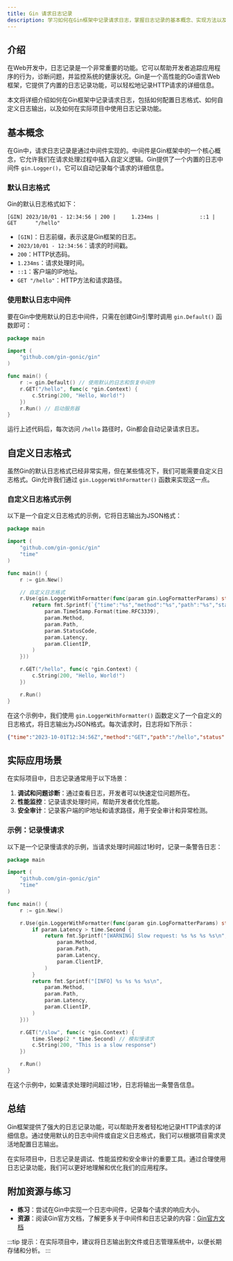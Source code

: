 ```yaml
---
title: Gin 请求日志记录
description: 学习如何在Gin框架中记录请求日志，掌握日志记录的基本概念、实现方法以及实际应用场景。
---
```


## 介绍

在Web开发中，日志记录是一个非常重要的功能。它可以帮助开发者追踪应用程序的行为，诊断问题，并监控系统的健康状况。Gin是一个高性能的Go语言Web框架，它提供了内置的日志记录功能，可以轻松地记录HTTP请求的详细信息。

本文将详细介绍如何在Gin框架中记录请求日志，包括如何配置日志格式、如何自定义日志输出，以及如何在实际项目中使用日志记录功能。

## 基本概念

在Gin中，请求日志记录是通过中间件实现的。中间件是Gin框架中的一个核心概念，它允许我们在请求处理过程中插入自定义逻辑。Gin提供了一个内置的日志中间件 `gin.Logger()`，它可以自动记录每个请求的详细信息。

### 默认日志格式

Gin的默认日志格式如下：

```
[GIN] 2023/10/01 - 12:34:56 | 200 |     1.234ms |             ::1 | GET      "/hello"
```

- `[GIN]`：日志前缀，表示这是Gin框架的日志。
- `2023/10/01 - 12:34:56`：请求的时间戳。
- `200`：HTTP状态码。
- `1.234ms`：请求处理时间。
- `::1`：客户端的IP地址。
- `GET "/hello"`：HTTP方法和请求路径。

### 使用默认日志中间件

要在Gin中使用默认的日志中间件，只需在创建Gin引擎时调用 `gin.Default()` 函数即可：

```go
package main

import (
    "github.com/gin-gonic/gin"
)

func main() {
    r := gin.Default() // 使用默认的日志和恢复中间件
    r.GET("/hello", func(c *gin.Context) {
        c.String(200, "Hello, World!")
    })
    r.Run() // 启动服务器
}
```

运行上述代码后，每次访问 `/hello` 路径时，Gin都会自动记录请求日志。

## 自定义日志格式

虽然Gin的默认日志格式已经非常实用，但在某些情况下，我们可能需要自定义日志格式。Gin允许我们通过 `gin.LoggerWithFormatter()` 函数来实现这一点。

### 自定义日志格式示例

以下是一个自定义日志格式的示例，它将日志输出为JSON格式：

```go
package main

import (
    "github.com/gin-gonic/gin"
    "time"
)

func main() {
    r := gin.New()

    // 自定义日志格式
    r.Use(gin.LoggerWithFormatter(func(param gin.LogFormatterParams) string {
        return fmt.Sprintf(`{"time":"%s","method":"%s","path":"%s","status":%d,"latency":"%s","client_ip":"%s"}\n`,
            param.TimeStamp.Format(time.RFC3339),
            param.Method,
            param.Path,
            param.StatusCode,
            param.Latency,
            param.ClientIP,
        )
    }))

    r.GET("/hello", func(c *gin.Context) {
        c.String(200, "Hello, World!")
    })

    r.Run()
}
```

在这个示例中，我们使用 `gin.LoggerWithFormatter()` 函数定义了一个自定义的日志格式，将日志输出为JSON格式。每次请求时，日志将如下所示：

```json
{"time":"2023-10-01T12:34:56Z","method":"GET","path":"/hello","status":200,"latency":"1.234ms","client_ip":"::1"}
```

## 实际应用场景

在实际项目中，日志记录通常用于以下场景：

1. **调试和问题诊断**：通过查看日志，开发者可以快速定位问题所在。
2. **性能监控**：记录请求处理时间，帮助开发者优化性能。
3. **安全审计**：记录客户端的IP地址和请求路径，用于安全审计和异常检测。

### 示例：记录慢请求

以下是一个记录慢请求的示例，当请求处理时间超过1秒时，记录一条警告日志：

```go
package main

import (
    "github.com/gin-gonic/gin"
    "time"
)

func main() {
    r := gin.New()

    r.Use(gin.LoggerWithFormatter(func(param gin.LogFormatterParams) string {
        if param.Latency > time.Second {
            return fmt.Sprintf("[WARNING] Slow request: %s %s %s %s\n",
                param.Method,
                param.Path,
                param.Latency,
                param.ClientIP,
            )
        }
        return fmt.Sprintf("[INFO] %s %s %s %s\n",
            param.Method,
            param.Path,
            param.Latency,
            param.ClientIP,
        )
    }))

    r.GET("/slow", func(c *gin.Context) {
        time.Sleep(2 * time.Second) // 模拟慢请求
        c.String(200, "This is a slow response")
    })

    r.Run()
}
```

在这个示例中，如果请求处理时间超过1秒，日志将输出一条警告信息。

## 总结

Gin框架提供了强大的日志记录功能，可以帮助开发者轻松地记录HTTP请求的详细信息。通过使用默认的日志中间件或自定义日志格式，我们可以根据项目需求灵活地配置日志输出。

在实际项目中，日志记录是调试、性能监控和安全审计的重要工具。通过合理使用日志记录功能，我们可以更好地理解和优化我们的应用程序。

## 附加资源与练习

- **练习**：尝试在Gin中实现一个日志中间件，记录每个请求的响应大小。
- **资源**：阅读Gin官方文档，了解更多关于中间件和日志记录的内容：[Gin官方文档](https://gin-gonic.com/docs/)

:::tip
提示：在实际项目中，建议将日志输出到文件或日志管理系统中，以便长期存储和分析。
:::